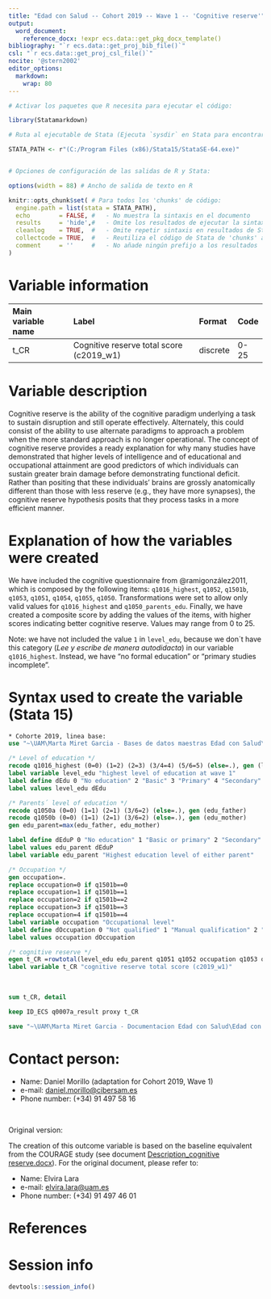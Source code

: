```yaml
---
title: "Edad con Salud -- Cohort 2019 -- Wave 1 -- 'Cognitive reserve'"
output:
  word_document:
    reference_docx: !expr ecs.data::get_pkg_docx_template()
bibliography: "`r ecs.data::get_proj_bib_file()`"
csl: "`r ecs.data::get_proj_csl_file()`"
nocite: '@stern2002'
editor_options: 
  markdown: 
    wrap: 80
---
```


```r
# Activar los paquetes que R necesita para ejecutar el código:

library(Statamarkdown)

# Ruta al ejecutable de Stata (Ejecuta `sysdir` en Stata para encontrar la ruta)

STATA_PATH <- r"(C:/Program Files (x86)/Stata15/StataSE-64.exe)"


# Opciones de configuración de las salidas de R y Stata:

options(width = 88) # Ancho de salida de texto en R

knitr::opts_chunk$set( # Para todos los 'chunks' de código:
  engine.path = list(stata = STATA_PATH),
  echo        = FALSE, #   - No muestra la sintaxis en el documento
  results     = 'hide',#   - Omite los resultados de ejecutar la sintaxis
  cleanlog    = TRUE,  #   - Omite repetir sintaxis en resultados de Stata
  collectcode = TRUE,  #   - Reutiliza el código de Stata de 'chunks' anteriores
  comment     = ''     #   - No añade ningún prefijo a los resultados
)
```

# Variable information

| Main variable name | Label                                    | Format   | Code |
|:-------------------|:-----------------------------------------|:---------|:-----|
| t_CR               | Cognitive reserve total score (c2019_w1) | discrete | 0-25 |

# Variable description

Cognitive reserve is the ability of the cognitive paradigm underlying a task to sustain disruption and still operate effectively. Alternately, this could consist of the ability to use alternate paradigms to approach a problem when the more standard approach is no longer operational. The concept of cognitive reserve provides a ready explanation for why many studies have demonstrated that higher levels of intelligence and of educational and occupational attainment are good predictors of which individuals can sustain greater brain damage before demonstrating functional deficit. Rather than positing that these individuals' brains are grossly anatomically different than those with less reserve (e.g., they have more synapses), the cognitive reserve hypothesis posits that they process tasks in a more efficient manner.

# Explanation of how the variables were created

We have included the cognitive questionnaire from @ramigonzález2011, which is composed by the following items: `q1016_highest`, `q1052`, `q1501b`, `q1053`, `q1051`, `q1054`, `q1055`, `q1050`. Transformations were set to allow only valid values for `q1016_highest` and `q1050_parents_edu`. Finally, we have created a composite score by adding the values of the items, with higher scores indicating better cognitive reserve. Values may range from 0 to 25.

Note: we have not included the value `1` in `level_edu`, because we don´t have this category (*Lee y escribe de manera autodidacta*) in our variable `q1016_highest`. Instead, we have "no formal education" or "primary studies incomplete".

# Syntax used to create the variable (Stata 15)

```stata
* Cohorte 2019, linea base:
use "~\UAM\Marta Miret Garcia - Bases de datos maestras Edad con Salud\Ola_3\Cohorte_2019\Submuestra_1_preconfinamiento\Edad con Salud ola 3_cohorte 2019_base completa_Stata14.dta" // Para Stata 14+
```

```stata
/* Level of education */
recode q1016_highest (0=0) (1=2) (2=3) (3/4=4) (5/6=5) (else=.), gen (level_edu)
label variable level_edu "highest level of education at wave 1"
label define dEdu 0 "No education" 2 "Basic" 3 "Primary" 4 "Secondary" 5 "Tertiary"
label values level_edu dEdu

/* Parents´ level of education */
recode q1050a (0=0) (1=1) (2=1) (3/6=2) (else=.), gen (edu_father)
recode q1050b (0=0) (1=1) (2=1) (3/6=2) (else=.), gen (edu_mother)
gen edu_parent=max(edu_father, edu_mother)

label define dEduP 0 "No education" 1 "Basic or primary" 2 "Secondary" 
label values edu_parent dEduP
label variable edu_parent "Highest education level of either parent"

/* Occupation */
gen occupation=.
replace occupation=0 if q1501b==0 
replace occupation=1 if q1501b==1 
replace occupation=2 if q1501b==2 
replace occupation=3 if q1501b==3 
replace occupation=4 if q1501b==4 
label variable occupation "Occupational level"
label define dOccupation 0 "Not qualified" 1 "Manual qualification" 2 "Not manual qualification" 3 "Professional" 4 "Manager"
label values occupation dOccupation

/* cognitive reserve */
egen t_CR =rowtotal(level_edu edu_parent q1051 q1052 occupation q1053 q1054 q1055) if proxy==2
label variable t_CR "cognitive reserve total score (c2019_w1)"
```

<br>

```stata
sum t_CR, detail
```

```stata
keep ID_ECS q0007a_result proxy t_CR

save "~\UAM\Marta Miret Garcia - Documentacion Edad con Salud\Edad con salud - Ola 3\Outcomes\Cohorte 2019\Submuestra_1_preconfinamiento\Outcome datasets\Outcome_cognitivereserve.dta", replace
```

# Contact person:

-   Name: Daniel Morillo (adaptation for Cohort 2019, Wave 1)
-   e-mail: [daniel.morillo\@cibersam.es](mailto:daniel.morillo@cibersam.es){.email}
-   Phone number: (+34) 91 497 58 16

<br>

Original version:

The creation of this outcome variable is based on the baseline equivalent from the COURAGE study (see document [Description_cognitive reserve.docx](https://dauam-my.sharepoint.com/:w:/r/personal/marta_miret_uam_es/Documents/Edad%20con%20Salud/Documentacion%20Edad%20con%20Salud/Edad%20con%20salud%20-%20Ola%203/Outcomes/Cohorte%202011/Outcome%20descriptions/Description_cognitive%20reserve.docx?d=w88563ad92e1c4d97a83c443b7ddbd4bf&csf=1&web=1&e=hMdwGd)). For the original document, please refer to:

-   Name: Elvira Lara
-   e-mail: [elvira.lara\@uam.es](mailto:elvira.lara@uam.es){.email}
-   Phone number: (+34) 91 497 46 01

# References

::: {#refs}
:::

\newpage

# Session info

```r
devtools::session_info()
```
